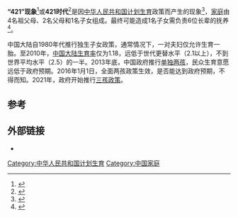 {{expand|time=2015-05-08T01:01:11+00:00}}
'''“421”现象'''<ref>{{cite news |title=如何应对“421”现象 |url=http://www.yicai.com/news/2011/03/704436.html |publisher=第一财经日报 |date=2011-03-10 |accessdate= |archive-url=https://web.archive.org/web/20150518094530/http://www.yicai.com/news/2011/03/704436.html |archive-date=2015-05-18 |dead-url=yes }}</ref>或'''421时代'''<ref>{{cite news |title=421时代来临 养老地产潜藏巨大商机 |url=http://bj.house.sina.com.cn/scan/2012-04-11/1546397782.shtml |publisher=[[新浪|新浪]] |date=2012-04-11 |accessdate= |archive-date=2016-03-04 |archive-url=https://web.archive.org/web/20160304034854/http://bj.house.sina.com.cn/scan/2012-04-11/1546397782.shtml |dead-url=no }}</ref>是因[[中华人民共和国计划生育|中华人民共和国计划生育]]政策而产生的现象<ref>{{cite web|url=http://www.nejm.org/doi/full/10.1056/NEJMhpr051833|title=The Effect of China's One-Child Family Policy after 25 Years|last=Hesketh|first=Therese|publisher=[[新英格兰医学杂志|新英格兰医学杂志]]|date=2005-09-15|accessdate=2012-04|language=en|archive-date=2012-04-21|archive-url=https://web.archive.org/web/20120421165808/http://www.nejm.org/doi/full/10.1056/NEJMhpr051833|dead-url=no}}</ref>，[[家庭|家庭]]由4名祖父母、2名父母和1名子女组成。最终可能造成1名子女需负责6位长辈的抚养<ref>{{cite news |url=http://www.economist.com/node/21553056 |title=Demography: China’s Achilles heel |publisher=[[经济学人|经济学人]] |date=2012-04-21 |accessdate= |language=en |archive-date=2017-12-06 |archive-url=https://web.archive.org/web/20171206152840/http://www.economist.com/node/21553056 |dead-url=no }}</ref>。

中国大陆自1980年代推行独生子女政策，通常情况下，一对夫妇仅允许生育一胎。至2010年，[[中国大陆生育率|中国大陆生育率]]仅为1.18，远低于世代更替水平（2.1以上），不到世界平均水平（2.5）的一半。2013年底，中国政府推行[[单独两孩|单独两孩]]，民众生育意愿远低于政府预期。2016年1月1日，全面两孩政策生效，是否能达到政府预期，不得而知。2021年，政府开始推行[[三孩政策|三孩政策]]。

==参考==
{{Reflist|2}}

==外部链接==
*{{cite news |url=http://www.economist.com/node/18988926 |title=Only and lonely: China’s most populous province launches a public criticism of the one-child policy |publisher=[[经济学人|经济学人]] |date=2011-07-21 |accessdate= |archive-date=2018-02-01 |archive-url=https://web.archive.org/web/20180201123905/http://www.economist.com/node/18988926 |dead-url=no }}

{{china-stub}}

{{青壯年的發展}}
[[Category:中华人民共和国计划生育|Category:中华人民共和国计划生育]]
[[Category:中国家庭|Category:中国家庭]]